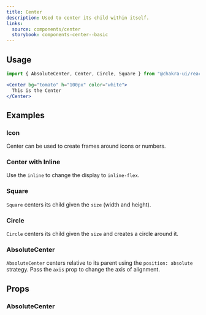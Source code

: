 ```yaml
---
title: Center
description: Used to center its child within itself.
links:
  source: components/center
  storybook: components-center--basic
---
```


<ExampleTabs name="center-basic" />

## Usage

```jsx
import { AbsoluteCenter, Center, Circle, Square } from "@chakra-ui/react"
```

```jsx
<Center bg="tomato" h="100px" color="white">
  This is the Center
</Center>
```

## Examples

### Icon

Center can be used to create frames around icons or numbers.

<ExampleTabs name="center-with-icons" />

### Center with Inline

Use the `inline` to change the display to `inline-flex`.

<ExampleTabs name="center-with-inline" />

### Square

`Square` centers its child given the `size` (width and height).

<ExampleTabs name="center-with-square" />

### Circle

`Circle` centers its child given the `size` and creates a circle around it.

<ExampleTabs name="center-with-circle" />

### AbsoluteCenter

`AbsoluteCenter` centers relative to its parent using the `position: absolute`
strategy. Pass the `axis` prop to change the axis of alignment.

<ExampleTabs name="center-with-absolute" />

## Props

### AbsoluteCenter

<PropTable component="Center" part="AbsoluteCenter" />

